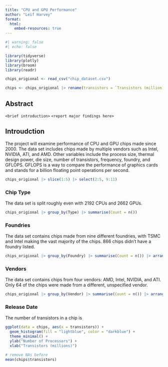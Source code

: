 ```yaml
---
title: "CPU and GPU Performance"
author: "Leif Harvey"
format: 
  html:
    embed-resources: true
---
```


```r
#| warning: false
#| echo: false

library(tidyverse)
library(plotly)
library(broom)
library(readr)

chips_origional <- read_csv("chip_dataset.csv")

chips <- chips_origional |> rename(transistors = `Transistors (million)`, die_size = `Die Size (mm^2)`, freq = `Freq (MHz)`, TDP = `TDP (W)`, process_size = `Process Size (nm)`, date = `Release Date`, fp16gflops = `FP16 GFLOPS`, fp32gflops = `FP32 GFLOPS`, fp64gflops = `FP64 GFLOPS`)

```

## Abstract

 `<brief introduction>`
 `<report major findings here>`


## Introudction

The project will examine performance of CPU and GPU chips made since 2000. The data set includes chips made by multiple vendors such as Intel, NVIDIA, ATI, and AMD. Other variables include the process size, thermal design power, die size, number of transistors, frequency, foundry, and GFLOPS. GFLOPS is a way to compare the performance of graphics cards and stands for a billion floating point operations per second.

```r
chips_origional |> slice(1:5) |> select(2:5, 9:11)
```


### Chip Type

The data set is split roughly even with $2192$ CPUs and $2662$ GPUs.
```r
chips_origional |> group_by(Type) |> summarise(Count = n())
```


### Foundries

The data set contains chips made from nine different foundries, with TSMC and Intel making the vast majority of the chips. $866$ chips didn't have a foundry listed.
```r
chips_origional |> group_by(Foundry) |> summarise(Count = n()) |> arrange(desc(Count))
```


### Vendors

The data set contains chips from four vendors: AMD, Intel, NVIDIA, and ATI. Only $64$ of the chips were made from a different, unspecified vendor.
```r
chips_origional |> group_by(Vendor) |> summarise(Count = n()) |> arrange(desc(Count))
```


### Release Date

The number of transistors in a chip is 

```r
ggplot(data = chips, aes(x = transistors)) + 
  geom_histogram(fill = "lightblue", color = "darkblue") +
  theme_minimal() + 
  ylab("Number of Processors") + 
  xlab("Transistors (millions)")

# remove NAs before
mean(chips$transistors)
```



